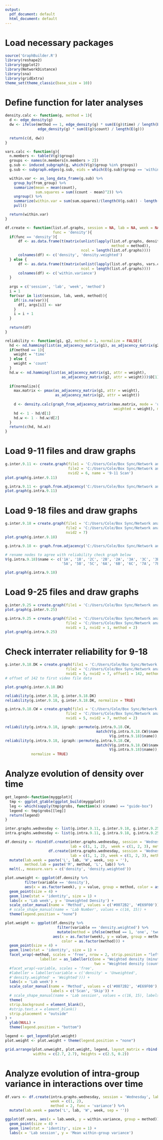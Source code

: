 ```yaml
---
output:
  pdf_document: default
  html_document: default
---
```

# Load necessary packages
```r
source('GraphBuilder.R')
library(reshape2)
library(ggplot2)
library(NetworkDistance)
library(sna)
library(gridExtra)
theme_set(theme_classic(base_size = 10))
```

# Define function for later analyses
```r
density.calc <- function(g, method = 1){
  d <- edge_density(g)
  dw <- ifelse(method == 1, edge_density(g) * sum(E(g)$time) / length(E(g)), 
               edge_density(g) * sum(E(g)$count) / length(E(g)))
  
  return(c(d, dw))
}

vars.calc <- function(g){
  n.members <- table(V(g)$group)
  groups <- names(n.members[n.members > 2])
  g.sub <- induced_subgraph(g, which(V(g)$group %in% groups))
  g.sub <- subgraph.edges(g.sub, eids = which(E(g.sub)$group == 'within'))

  within.var <- as_long_data_frame(g.sub) %>%
    group_by(from_group) %>%
    summarize(mean = mean(count),
              sum.squares = sum((count - mean)^2)) %>%
    ungroup() %>%
    summarize(within.var = sum(sum.squares)/(length(V(g.sub)) - length(groups))) %>%
    pull()

  return(within.var)
}

df.create <- function(list.of.graphs, session = NA, lab = NA, week = NA, method = 1, 
                      func = 'density'){
  if(func == 'density'){
      df <- as.data.frame(t(matrix(unlist(lapply(list.of.graphs, density.calc, 
                                                 method = method)), 
                                   ncol = length(list.of.graphs))))
      colnames(df) <- c('density', 'density.weighted')
  } else {
      df <- as.data.frame(t(matrix(unlist(lapply(list.of.graphs, vars.calc)), 
                                   ncol = length(list.of.graphs))))
      colnames(df) <- c('within.variance')
  }
  
  args = c('session', 'lab', 'week', 'method')
  i = 1
  for(var in list(session, lab, week, method)){
    if(!is.na(var)){
      df[, args[i]] <- var
    }
    i = i + 1
  }
  
  return(df)
}

reliability <- function(g1, g2, method = 1, normalize = FALSE){
  hd <- nd.hamming(list(as_adjacency_matrix(g1), as_adjacency_matrix(g2)))$`D`[1]
  if(method == 1){
    weight = 'time'
  } else {
    weight = 'count'
  }
  hd.w <- nd.hamming(list(as_adjacency_matrix(g1, attr = weight), 
                          as_adjacency_matrix(g2, attr = weight)))$D[1]
  
  if(normalize){
    max.matrix <- pmax(as_adjacency_matrix(g1, attr = weight),
                       as_adjacency_matrix(g2, attr = weight))
    
    d <- density.calc(graph_from_adjacency_matrix(max.matrix, mode = 'undirected', 
                                                  weighted = weight), method = method)
    hd <- 1 - hd/d[1]
    hd.w <- 1 - hd.w/d[2]
  }
  return(c(hd, hd.w))
}
```

# Load 9-11 files and draw graphs
```r
g.inter.9.11 <- create.graph(file1 = 'C:/Users/Cole/Box Sync/Network analysis/Exported_Data/P1112_Fall2019/Scan_Method/Scan_9_11_cam1_CW.csv',
                             file2 = 'C:/Users/Cole/Box Sync/Network analysis/Exported_Data/P1112_Fall2019/Scan_Method/Scan_9_11_cam2_CW.csv', nvid1 = 3,
                             nvid2 = 6, name = '9-11 Scan')
plot.graph(g.inter.9.11)

g.intra.9.11 <- graph.from.adjacency('C:/Users/Cole/Box Sync/Network analysis/Adjacency_Matrices/P1112_Fall2019/Skip_Method/Skip_9_11_DK.csv')
plot.graph(g.intra.9.11)
```

# Load 9-18 files and draw graphs
```r
g.inter.9.18 = create.graph(file1 = 'C:/Users/Cole/Box Sync/Network analysis/Exported_Data/P1112_Fall2019/Scan_Method/Scan_9_18_cam1_CW.csv',
                            file2 = 'C:/Users/Cole/Box Sync/Network analysis/Exported_Data/P1112_Fall2019/Scan_Method/Scan_9_18_cam2_CW.csv', nvid1 = 5,
                            nvid2 = 7)
plot.graph(g.inter.9.18)

g.intra.9.18 <- graph.from.adjacency('C:/Users/Cole/Box Sync/Network analysis/Adjacency_Matrices/P1112_Fall2019/Skip_Method/Skip_9_18_DK.csv')

# rename nodes to agree with reliability check graph below
V(g.intra.9.18)$name <- c('1A', '1B', '2C', '2B', '2A', '3A', '3C', '3B', '4A', '4B', '4C',
                          '5A', '5B', '5C', '6A', '6B', '6C', '7A', '7B')

plot.graph(g.intra.9.18)
```

# Load 9-25 files and draw graphs
```r
g.inter.9.25 = create.graph(file1 = 'C:/Users/Cole/Box Sync/Network analysis/Exported_Data/P1112_Fall2019/Scan_Method/Scan_9_25_cam_CW.csv', nvid1 = 1)
plot.graph(g.inter.9.25)

g.intra.9.25 = create.graph(file1 = 'C:/Users/Cole/Box Sync/Network analysis/Exported_Data/P1112_Fall2019/Skip_Method/Skip_9_25_cam1_CW.csv',
                            file2 = 'C:/Users/Cole/Box Sync/Network analysis/Exported_Data/P1112_Fall2019/Skip_Method/Skip_9_25_cam2_CW.csv',
                            nvid1 = 1, nvid2 = 1, method = 2)
plot.graph(g.intra.9.25)
```

# Check interrater reliability for 9-18
```r
g.inter.9.18.DK = create.graph(file1 = 'C:/Users/Cole/Box Sync/Network analysis/Exported_Data/P1112_Fall2019/Scan_Method/Scan_9_18_cam1_DK.csv',
                            file2 = 'C:/Users/Cole/Box Sync/Network analysis/Exported_Data/P1112_Fall2019/Scan_Method/Scan_9_18_cam2_DK.csv', 
                            nvid1 = 5, nvid2 = 7, offset1 = 142, method = 1) # apply manual
# offset of 142 to first video file data

plot.graph(g.inter.9.18.DK)

reliability(g.inter.9.18, g.inter.9.18.DK)
reliability(g.inter.9.18, g.inter.9.18.DK, normalize = TRUE)

g.intra.9.18.CW = create.graph(file1 = 'C:/Users/Cole/Box Sync/Network analysis/Exported_Data/P1112_Fall2019/Skip_Method/Skip_9_18_cam1_CW.csv',
                            file2 = 'C:/Users/Cole/Box Sync/Network analysis/Exported_Data/P1112_Fall2019/Skip_Method/Skip_9_18_cam2_CW.csv', 
                            nvid1 = 5, nvid2 = 7, method = 2)

reliability(g.intra.9.18, igraph::permute(g.intra.9.18.CW, 
                                          match(V(g.intra.9.18.CW)$name,
                                                V(g.intra.9.18)$name)), method = 2)
reliability(g.intra.9.18, igraph::permute(g.intra.9.18.CW, 
                                          match(V(g.intra.9.18.CW)$name,
                                                V(g.intra.9.18)$name)), method = 2,
            normalize = TRUE)
```

# Analyze evolution of density over time
```r
get_legend<-function(myggplot){
  tmp <- ggplot_gtable(ggplot_build(myggplot))
  leg <- which(sapply(tmp$grobs, function(x) x$name) == "guide-box")
  legend <- tmp$grobs[[leg]]
  return(legend)
}

inter.graphs.wednesday <- list(g.inter.9.11, g.inter.9.18, g.inter.9.25)
intra.graphs.wednesday <- list(g.intra.9.11, g.intra.9.18, g.intra.9.25)

df.density <- rbind(df.create(inter.graphs.wednesday, session = 'Wednesday', 
                              lab = c(1, 1, 2),  week = c(1, 2, 3), method = 1), 
                    df.create(intra.graphs.wednesday, session = 'Wednesday', 
                              lab = c(1, 1, 2), week = c(1, 2, 3), method = 2)) %>%
  mutate(lab.week = paste('L', lab, 'W', week, sep = ''),
         method.lab = paste('M', method, 'L', lab)) %>%
  melt(., measure.vars = c('density', 'density.weighted'))

plot.unweight <- ggplot(df.density %>%
         filter(variable == 'density'), 
         aes(x = as.factor(week), y = value, group = method, color = as.factor(method))) +
  geom_point(size = 4) +
  geom_line(stat = 'identity', size = 1) +
  labs(x = 'Lab week', y = 'Unweighted Density') +
  scale_color_manual(name = 'Method', values = c('#0072B2', '#E69F00')) +
  # scale_shape_manual(name = 'Lab Number', values = c(16, 15)) +
  theme(legend.position = "none")

plot.weight <- ggplot(df.density %>%
                        filter(variable == 'density.weighted') %>%
                        mutate(method = ifelse(method == 1, 'one', 'two')), 
                      aes(x = as.factor(week), y = value, group = method, 
                          color = as.factor(method))) +
  geom_point(size = 4) +
  geom_line(stat = 'identity', size = 1) +
  facet_wrap(~method, scales = 'free', nrow = 2, strip.position = "left", 
                labeller = as_labeller(c(one = "Weighted density (minutes)", 
                                         two = "Weighted density (count)"))) +
  #facet_wrap(~variable, scales = 'free', 
  #labeller = labeller(variable = c('density' = 'Unweighted', 
  #'density.weighted' = 'Weighted'))) +
  labs(x = 'Lab week') +
  scale_color_manual(name = 'Method', values = c('#0072B2', '#E69F00'), 
                     labels = c('Scan', 'Skip')) +
  # scale_shape_manual(name = 'Lab session', values = c(16, 15), labels = c('A', 'B')) +
  theme(
  strip.background = element_blank(),
  #strip.text.x = element_blank()
  strip.placement = "outside"
) +
  ylab(NULL) +
  theme(legend.position = "bottom")

legend <- get_legend(plot.weight)
plot.weight <- plot.weight + theme(legend.position = "none")

grid.arrange(plot.unweight, plot.weight, legend, layout_matrix = rbind(c(1, 2), c(3, 3)),
             widths = c(2.7, 2.7), heights = c(2.5, 0.2))
```

# Analyze evolution of intra-group variance in interactions over time
```r
df.vars <- df.create(intra.graphs.wednesday, session = 'Wednesday', lab = c(1, 1), 
                     week = c(1, 2),
                     method = 2, func = 'variance') %>%
  mutate(lab.week = paste('L', lab, 'W', week, sep = ''))

ggplot(df.vars, aes(x = lab.week, y = within.variance, group = method)) +
  geom_point(size = 4) +
  geom_line(stat = 'identity', size = 1) +
  labs(x = 'Lab session', y = 'Mean within-group variance')
```

